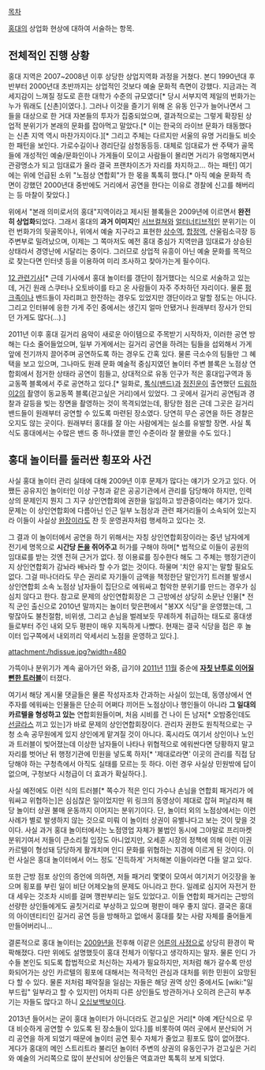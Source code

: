 [[목차]]

[[홍대]]의 상업화 현상에 대하여 서술하는 항목.

== 전체적인 진행 상황 ==
홍대 지역은 2007~2008년 이후 상당한 상업지역화 과정을 거쳤다. 본디 1990년대 후반부터 2000년대 초반까지는 상업적인 것보다 예술 문화적 측면이 강했다. 지금과는 격세지감이 느껴질 정도로 흔한 대학가 수준의 규모였다[* 당시 서부지역 제일의 번화가는 누가 뭐래도 [신촌]이였다.]. 그러나 이것을 즐기기 위해 온 유동 인구가 늘어나면서 그들을 대상으로 한 거대 자본들의 투자가 집중되었으며, 결과적으로는 그렇게 확장된 상업적 분위기가 본래의 문화를 잡아먹고 말았다.[* 이는 한국의 라이브 문화가 태동했다는 신촌 지역 역시 마찬가지이다.][* 그리고 주체는 다르지만 서울의 유명 거리들도 비슷한 패턴을 보인다. 가로수길이나 경리단길 삼청동등등. 대체로 임대료가 싼 주택가 골목들에 개성적인 예술/문화인이나 가게들이 모이고 사람들이 몰리면 거리가 유명해지면서 관광명소가 되고 임대료가 올라 결국 프랜차이즈가 자리를 차지하고... 하는 패턴] 여기에는 위에 언급된 소위 "노점상 연합회"가 한 몫을 톡톡히 했다.[* 아직 예술 문화적 측면이 강했던 2000년대 중반에도 거리에서 공연을 한다는 이유로 경찰에 신고를 해버리는 등 마찰이 잦았다.]

위에서 "본래 의미로서의 홍대"지역이라고 제시된 블록들은 2009년에 이르면서 '''완전히 상업화'''되었다. 그래서 홍대의 '''과거 이미지'''인 [[서브컬쳐]]와 [[얼터너티브]]적인 분위기는 이런 번화가의 뒷골목이나, 위에서 예술 지구라고 표현한 [[상수역]], [[합정역]], 산울림소극장 등 주변부로 밀려났으며, 이제는 그 쪽마저도 예전 홍대 중심가 지역만큼 임대료가 상승된 상태라서 경영난에 시달리는 중이다. 그러므로 상업적 유흥이 아닌 예술 문화를 목적으로 찾는다면 인터넷 등을 이용하여 미리 조사하고 찾아가는게 필수이다. 

[http://www.pressian.com/article/article.asp?article_num=30110720150932&section=04&t1=n 1][http://www.newsis.com/ar_detail/view.html?pID=10200&cID=10201&ar_id=NISX20110813_0008974109 2 관련기사][* 근데 기사에서 홍대 놀이터를 갱단이 점거했다는 식으로 서술하고 있는데, 거긴 원래 스쿠터나 오토바이를 타고 온 사람들이 자주 주차하던 자리이다. 물론 [[펑크]]족이나 밴드들이 자리펴고 한잔하는 경우도 있었지만 갱단이라고 말할 정도는 아니다. 그리고 인터뷰에 응한 가게 주인 중에서는 생긴지 얼마 안됐거나 원래부터 장사가 안되던 가게도 많다(…).]

2011년 이후 홍대 길거리 음악이 새로운 아이템으로 주목받기 시작하자, 이러한 공연 방해는 다소 줄어들었으며, 일부 가게에서는 길거리 공연을 하려는 팀들을 섭외해서 가게 앞에 전기까지 끌어주며 공연하도록 하는 경우도 간혹 있다. 물론 극소수의 팀들만 그 혜택을 보고 있으며, 그나마도 원래 문화 예술적 중심지였던 놀이터 주변 블록은 노점상 연합회에서 점거한 상태라 공연이 힘들고, 상대적으로 유동 인구가 적은 홍대입구역과 동교동쪽 블록에서 주로 공연하고 있다.[* 일화로, [[톡식(밴드)]]과 [[정진운]]이 출연했던 [[드림하이2]]의 촬영이 동교동쪽 블록(걷고싶은 거리)에서 있었다. 그 곳에서 길거리 공연팀과 경찰과 갈등을 빚는 장면을 촬영하는 것이 목격되었는데, 황당한 점은 근데 그곳은 길거리 밴드들이 원래부터 공연할 수 있도록 마련된 장소였다. 당연히 무슨 공연을 하든 경찰은 오지도 않는 곳이다. 원래부터 홍대를 잘 아는 사람에게는 실소를 유발할 장면. 사실 톡식도 홍대에서는 수많은 밴드 중 하나였을 뿐인 수준이라 잘 몰랐을 수도 있다.]
== 홍대 놀이터를 둘러싼 횡포와 사건 ==
사실 홍대 놀이터 관리 실태에 대해 2009년 이후 문제가 많다는 얘기가 오가고 있다. 어쨌든 공유지인 놀이터인 이상 구청과 같은 공공기관에서 관리를 담당해야 하지만, 인력상의 문제인지 뭔지 그 지구 상인연합회에 권한을 일임하고 방관중이라는 얘기가 있다. 문제는 이 상인연합회에 다름아닌 인근 일부 노점상과 관련 패거리들이 소속되어 있는지라 이들이 사실상 [[완장]]이라도 찬 듯 운영권자처럼 행세하고 있다는 것.

그 결과 이 놀이터에서 공연을 하기 위해서는 자칭 상인연합회장이라는 중년 남자에게 전기세 명목으로 '''시간당 [[돈]]을 쥐어주고''' 허가를 구해야 하며[* 법적으로 이들이 공원의 임대료를 받는 것엔 전혀 근거가 없다. 정 이용료를 징수한다 해도 그 주체는 행정기관이지 상인연합회가 감놔라 배놔라 할 수가 없는 것이다. 하물며 '치안 유지'는 말할 필요도 없다. 그걸 떠나더라도 무슨 권리로 자기들이 금액을 책정한단 말인가?] 트러블 발생시 상인연합회 소속 노점상 남자들이 집단으로 에워싸고 험악한 분위기를 만드는 경우가 심심치 않다고 한다. 참고로 문제의 상인연합회장은 그 근방에선 상당히 소문난 인물[* 전직 군인 출신으로 2010년 말까지는 놀이터 맞은편에서 "봉XX 식당"을 운영했는데, 그렇잖아도 불친절함, 비위생, 그리고 손님을 벌레보듯 무례하게 취급하는 태도로 홍대생들로부터 주인 내외 모두 평판이 매우 지독하게 나빴다. 현재는 결국 식당을 접은 후 놀이터 입구쪽에서 내외끼리 악세서리 노점을 운영하고 있다.]. 

attachment:/hdissue.jpg?width=480

가뜩이나 분위기가 계속 곪아가던 와중, 급기야 [[2011년]] [[11월]] 중순에 '''[http://rgrong.thisisgame.com/bbs/view.php?id=100&page=1&sn1=&divpage=1&sn=on&ss=on&sc=on&&select_arrange=headnum&desc=asc&no=2497 자칫 난투로 이어질 뻔한 트러블]'''이 터졌다. 

여기서 해당 게시물 댓글들은 물론 작성자조차 간과하는 사실이 있는데, 동영상에서 연주자를 에워싸는 인물들은 단순히 어쩌다 끼어든 노점상이나 행인들이 아니라 '''그 일대의 카르텔을 형성하고 있는''' 연합회원들이며, 처음 시비를 건 나이 든 남자[* 오밤중인데도 [[선글라스]] 끼고 있는]가 바로 문제의 상인연합회장이다. 관리자 권한도 원칙적으로는 구청 소속 공무원에게 있지 상인에게 맡겨질 것이 아니다. 혹시라도 여기서 상인이나 노인과 트러블이 빚어졌는데 이상한 남자들이 나타나 위협적으로 에워싼다면 당황하지 말고 자리를 벗어난 뒤 행정기관에 민원을 넣도록 하자[* '제대로라면' 이곳의 관리를 직접 담당해야 하는 구청측에서 아직도 실태를 모르는 듯 하다. 이런 경우 사실상 민원밖에 답이 없으며, 구청보다 시청급이 더 효과가 확실하다.].

사실 예전에도 이런 식의 트러블[* 쪽수가 적은 인디 가수나 손님을 연합회 패거리가 에워싸고 위협하는]은 심심찮은 일이었지만 위 링크의 동영상이 제대로 잡혀 퍼날라져 해당 놀이터 상권 불매 운동까지 이어지는 분위기이다. 단, 놀이터 외의 노점상에서는 이런 사례가 별로 발생하지 않는 것으로 미뤄 이 놀이터 상권이 유별나다고 보는 것이 맞을 것이다. 사실 과거 홍대 놀이터에서는 노점영업 자체가 불법인 동시에 그야말로 프리마켓 분위기여서 저들이 큰소리칠 입장도 아니었지만, 오세훈 시장의 정책에 의해 이런 이권 카르텔이 형성돼 당당하게 활개치며 인디 문화를 위협하는 지경에 이르게 된 것이다. 이런 사실은 홍대 놀이터에서 어느 정도 '진득하게' 거처해본 이들이라면 다들 알고 있다.

또한 근방 점포 상인의 증언에 의하면, 저들 패거리 몇몇이 모여서 여기저기 어깃장을 놓으며 횡포를 부린 일이 비단 어제오늘의 문제도 아니라고 한다. 일례로 심지어 자전거 한대 세우는 것조차 시비를 걸며 깽판부리는 일도 있었다고. 이들 연합회 패거리는 근방의 선량한 상인들에게도 골칫거리로 부상하고 있으며 평판이 매우 좋지 않다. 결국은 홍대의 아이덴티티인 길거리 공연 등을 방해하고 없애서 홍대를 찾는 사람 자체를 줄어들게 만들어버리니...

결론적으로 홍대 놀이터는 [[2009년]]을 전후해 이같은 [[어른의 사정]]으로 상당히 환경이 팍팍해졌다. 다만 위에도 설명했듯이 홍대 전체가 이렇다고 생각하지는 말자. 물론 인디 가수들 본인도 되도록 합법적으로 처신하는 자세가 필요하지만, 저처럼 해가 갈수록 만성화되어가는 상인 카르텔의 횡포에 대해서는 적극적인 관심과 대처를 위한 민원이 요망된다 할 수 있다. 물론 저처럼 패악질을 일삼는 자들은 해당 권역 상인 중에서도 [wiki:"일부드립" 일부라고 할 수 있지만] 어차피 다른 상인들도 방관하거나 오히려 은근히 부추기는 자들도 많다고 하니 [[오십보백보]]이다.

2013년 들어서는 굳이 홍대 놀이터가 아니더라도 걷고싶은 거리[* 아예 계단식으로 무대 비슷하게 공연할 수 있도록 된 장소들이 있다.]를 비롯하여 여러 곳에서 분산되어 거리 공연을 하게 되었기 때문에 놀이터 공연 횟수 자체가 줄었고 횡포도 많이 없어졌다. 게다가 홍대의 메인 스트리트라 불리던 놀이터 주변의 상권의 유동인구가 걷고싶은 거리와 예술의 거리쪽으로 많이 분산되어 상인들은 역효과만 톡톡히 보게 되었다.
